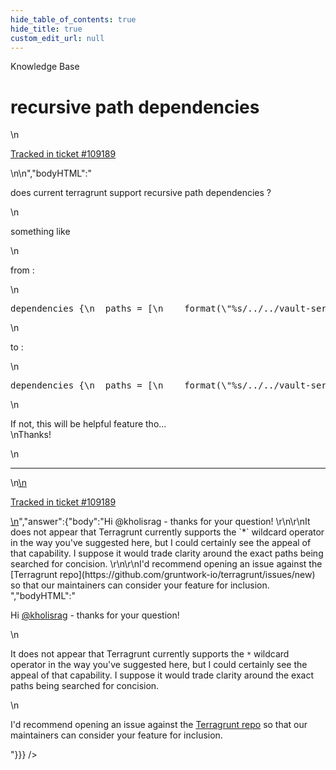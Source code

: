 ```yaml
---
hide_table_of_contents: true
hide_title: true
custom_edit_url: null
---
```



<head>
  <link rel="canonical" href="https://github.com/gruntwork-io/knowledge-base/discussions/548" />
</head>

<CenterLayout>
<span className="searchCategory">Knowledge Base</span>
<h1>recursive path dependencies</h1>
<GitHub discussion={{"id":"D_kwDOF8slf84AQliV","number":548,"author":{"login":"kholisrag"},"title":"recursive path dependencies","body":"\ndoes current terragrunt support recursive path dependencies ?\r\n\r\nsomething like\r\n\r\nfrom :\r\n\r\n```hcl\r\ndependencies {\r\n  paths = [\r\n    format(\"%s/../../vault-server/asg/config\", get_terragrunt_dir()),\r\n    format(\"%s/../../vault-server/asg/asg\", get_terragrunt_dir()),\r\n    format(\"%s/../../vault-server/nlb/public/nlb\", get_terragrunt_dir())\r\n  ]\r\n}\r\n```\r\n\r\nto : \r\n\r\n```hcl\r\ndependencies {\r\n  paths = [\r\n    format(\"%s/../../vault-server/*\", get_terragrunt_dir()),\r\n  ]\r\n}\r\n```\r\n\r\nIf not, this will be helpful feature tho...\r\nThanks!\n\n---\n\n<ins datetime=\"2022-08-30T17:52:17Z\">\n  <p><a href=\"https://support.gruntwork.io/hc/requests/109189\">Tracked in ticket #109189</a></p>\n</ins>\n","bodyHTML":"<p dir=\"auto\">does current terragrunt support recursive path dependencies ?</p>\n<p dir=\"auto\">something like</p>\n<p dir=\"auto\">from :</p>\n<div class=\"highlight highlight-source-terraform notranslate position-relative overflow-auto\" dir=\"auto\" data-snippet-clipboard-copy-content=\"dependencies {\n  paths = [\n    format(&quot;%s/../../vault-server/asg/config&quot;, get_terragrunt_dir()),\n    format(&quot;%s/../../vault-server/asg/asg&quot;, get_terragrunt_dir()),\n    format(&quot;%s/../../vault-server/nlb/public/nlb&quot;, get_terragrunt_dir())\n  ]\n}\"><pre class=\"notranslate\"><span class=\"pl-en\">dependencies</span> {\n  paths <span class=\"pl-k\">=</span> [\n    <span class=\"pl-c1\">format</span>(<span class=\"pl-s\"><span class=\"pl-pds\">\"</span>%s/../../vault-server/asg/config<span class=\"pl-pds\">\"</span></span>, <span class=\"pl-v\">get_terragrunt_dir</span>()),\n    <span class=\"pl-c1\">format</span>(<span class=\"pl-s\"><span class=\"pl-pds\">\"</span>%s/../../vault-server/asg/asg<span class=\"pl-pds\">\"</span></span>, <span class=\"pl-v\">get_terragrunt_dir</span>()),\n    <span class=\"pl-c1\">format</span>(<span class=\"pl-s\"><span class=\"pl-pds\">\"</span>%s/../../vault-server/nlb/public/nlb<span class=\"pl-pds\">\"</span></span>, <span class=\"pl-v\">get_terragrunt_dir</span>())\n  ]\n}</pre></div>\n<p dir=\"auto\">to :</p>\n<div class=\"highlight highlight-source-terraform notranslate position-relative overflow-auto\" dir=\"auto\" data-snippet-clipboard-copy-content=\"dependencies {\n  paths = [\n    format(&quot;%s/../../vault-server/*&quot;, get_terragrunt_dir()),\n  ]\n}\"><pre class=\"notranslate\"><span class=\"pl-en\">dependencies</span> {\n  paths <span class=\"pl-k\">=</span> [\n    <span class=\"pl-c1\">format</span>(<span class=\"pl-s\"><span class=\"pl-pds\">\"</span>%s/../../vault-server/*<span class=\"pl-pds\">\"</span></span>, <span class=\"pl-v\">get_terragrunt_dir</span>()),\n  ]\n}</pre></div>\n<p dir=\"auto\">If not, this will be helpful feature tho...<br>\nThanks!</p>\n<hr>\n<ins datetime=\"2022-08-30T17:52:17Z\">\n  <p dir=\"auto\"><a href=\"https://support.gruntwork.io/hc/requests/109189\" rel=\"nofollow\">Tracked in ticket #109189</a></p>\n</ins>","answer":{"body":"Hi @kholisrag - thanks for your question! \r\n\r\nIt does not appear that Terragrunt currently supports the `*` wildcard operator in the way you've suggested here, but I could certainly see the appeal of that capability. I suppose it would trade clarity around the exact paths being searched for concision. \r\n\r\nI'd recommend opening an issue against the [Terragrunt repo](https://github.com/gruntwork-io/terragrunt/issues/new) so that our maintainers can consider your feature for inclusion. ","bodyHTML":"<p dir=\"auto\">Hi <a class=\"user-mention notranslate\" data-hovercard-type=\"user\" data-hovercard-url=\"/users/kholisrag/hovercard\" data-octo-click=\"hovercard-link-click\" data-octo-dimensions=\"link_type:self\" href=\"https://github.com/kholisrag\">@kholisrag</a> - thanks for your question!</p>\n<p dir=\"auto\">It does not appear that Terragrunt currently supports the <code class=\"notranslate\">*</code> wildcard operator in the way you've suggested here, but I could certainly see the appeal of that capability. I suppose it would trade clarity around the exact paths being searched for concision.</p>\n<p dir=\"auto\">I'd recommend opening an issue against the <a href=\"https://github.com/gruntwork-io/terragrunt/issues/new\">Terragrunt repo</a> so that our maintainers can consider your feature for inclusion.</p>"}}} />

</CenterLayout>
  

<!-- ##DOCS-SOURCER-START
{
  "sourcePlugin": "github-discussions",
  "hash": "58fcb619870b9a031773c4f6b702c759"
}
##DOCS-SOURCER-END -->
